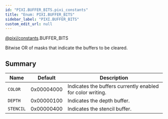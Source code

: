 ```yaml
---
id: "PIXI.BUFFER_BITS.pixi_constants"
title: "Enum: PIXI.BUFFER_BITS"
sidebar_label: "PIXI.BUFFER_BITS"
custom_edit_url: null
---
```



<div class="package-name">

[@pixi/constants](../modules/pixi_constants).BUFFER_BITS

</div>


Bitwise OR of masks that indicate the buffers to be cleared.



        

## Summary
| Name                 | Default    | Description                                                |
| -------------------- | ---------- | ---------------------------------------------------------- |
| <code>COLOR</code>   | 0x00004000 | Indicates the buffers currently enabled for color writing. |
| <code>DEPTH</code>   | 0x00000100 | Indicates the depth buffer.                                |
| <code>STENCIL</code> | 0x00000400 | Indicates the stencil buffer.                              |

    